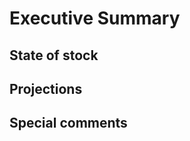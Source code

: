 # Executive Summary {#sec-exec-sum}

<!--- Management Track Assessment TORs (Revised 02/22/2022)

1. Estimate catch from all sources including landings and discards.
2. Evaluate indices used in the assessment (e.g., indices of relative or absolute abundance, recruitment, state surveys, age-length data, etc.).
3. Estimate annual fishing mortality, recruitment and stock biomass (both total and spawning stock) as possible (depending on the assessment method) for the time series using the approved assessment me thod and estimate their uncertainty. Include retrospective analyses if possible (both historical and within-model) to allow a comparison with previous assessment results and projections, and to examine model fit.
a. Include bridge runs to sequentially document each change from the previously
accepted model to the updated model proposed for this peer review.
b. Prepare a backup assessment approach that would serve as an alternative for
providing scientific advice to management if the analytical assessment were to not pass review
4. Re-estimate or update the BRP’s as defined by the management track level and
recommend stock status. Also, provide qualitative descriptions of stock status based on simple indicators/metrics (e.g., age- and size-structure, temporal trends in population size or recruitment indices, etc.).
5. Conduct short-term stock projections when appropriate.
6. Respond to any review panel comments or SSC concerns from the most recent prior research or management track assessment.
--->

## State of stock{-}


## Projections{-}


## Special comments{-}

<!--- 1. What are the most important sources of uncertainty in this stock assessment? Explain, and describe qualitatively how they affect the assessment results (such as estimates of biomass, F, recruitment, and population projections).
2. Does this assessment model have a retrospective pattern? If so, is the pattern minor, or major? (A major retrospective pattern occurs when the adjusted SSB or F_Full lies outside of the approximate joint confidence region for SSB and F_Full).
3. Based on this stock assessment, are population projections well determined or uncertain? If this stock is in a rebuilding plan, how do the projections compare to the rebuilding schedule?
4. Describe any changes that were made to the current stock assessment, beyond incorporating additional years of data and the effect these changes had on the assessment and stock status.
5. If the stock status has changed a lot since the previous assessment, explain why this occurred.
6. Provide qualitative statements describing the condition of the stock that relate to stock status.
7. Indicate what data or studies are currently lacking and which would be needed most to improve this stock assessment in the future.
8. Are there other important issues?--->